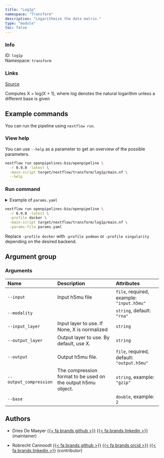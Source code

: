 ```yaml
---
title: "Log1p"
namespace: "Transform"
description: "Logarithmize the data matrix."
type: "module"
toc: false
---
```


::: {.column-margin}

### Info

ID: `log1p`  
Namespace: `transform`

### Links
[Source](https://github.com/openpipelines-bio/openpipeline/blob/0.9.0/./src/transform/log1p){.btn-action .btn-sm .btn-info .btn role="button"}

:::

Computes X = log(X + 1), where log denotes the natural logarithm unless a different base is given

## Example commands

You can run the pipeline using `nextflow run`.

### View help

You can use `--help` as a parameter to get an overview of the possible parameters.

```bash
nextflow run openpipelines-bio/openpipeline \
  -r 0.9.0 -latest \
  -main-script target/nextflow/transform/log1p/main.nf \
  --help
```

### Run command

<details>
<summary>Example of `params.yaml`</summary>
```yaml

```
</details>

```bash
nextflow run openpipelines-bio/openpipeline \
  -r 0.9.0 -latest \
  -profile docker \
  -main-script target/nextflow/transform/log1p/main.nf \
  -params-file params.yaml
```

:::{.callout-note}
Replace `-profile docker` with `-profile podman` or `-profile singularity` depending on the desired backend.
:::

## Argument group

### Arguments

|Name                   |Description                                                  |Attributes                                 |
|:----------------------|:------------------------------------------------------------|:------------------------------------------|
|`--input`              |Input h5mu file                                              |`file`, required, example: `"input.h5mu"`  |
|`--modality`           |                                                             |`string`, default: `"rna"`                 |
|`--input_layer`        |Input layer to use. If None, X is normalized                 |`string`                                   |
|`--output_layer`       |Output layer to use. By default, use X.                      |`string`                                   |
|`--output`             |Output h5mu file.                                            |`file`, required, default: `"output.h5mu"` |
|`--output_compression` |The compression format to be used on the output h5mu object. |`string`, example: `"gzip"`                |
|`--base`               |                                                             |`double`, example: `2`                     |

## Authors


  * Dries De Maeyer [{{< fa brands github >}}](https://github.com/ddemaeyer) [{{< fa brands linkedin >}}](https://linkedin.com/in/dries-de-maeyer-b46a814) (maintainer)

  * Robrecht Cannoodt [{{< fa brands github >}}](https://github.com/rcannood) [{{< fa brands orcid >}}](https://orcid.org/0000-0003-3641-729X) [{{< fa brands linkedin >}}](https://linkedin.com/in/robrechtcannoodt) (contributor)

